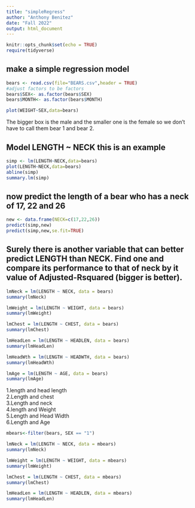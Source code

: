 ```yaml
---
title: "simpleRegress"
author: "Anthony Benitez"
date: "Fall 2022"
output: html_document
---
```


```r
knitr::opts_chunk$set(echo = TRUE)
require(tidyverse)
```

## make a simple regression model

```r
bears <- read.csv(file="BEARS.csv",header = TRUE)
#adjust factors to be factors
bears$SEX<- as.factor(bears$SEX)
bears$MONTH<- as.factor(bears$MONTH)
```
```r
plot(WEIGHT~SEX,data=bears)
```
The bigger box is the male and the smaller one is the female so we don't have to call them bear 1 and bear 2.



## Model LENGTH ~ NECK  this is an example  

```r
simp <- lm(LENGTH~NECK,data=bears)
plot(LENGTH~NECK,data=bears)
abline(simp)
summary.lm(simp)
```

## now predict the length of a bear who has a neck of 17, 22 and 26


```r
new <- data.frame(NECK=c(17,22,26))
predict(simp,new)
predict(simp,new,se.fit=TRUE)
```






## Surely there is another variable that can better predict LENGTH than NECK. Find one and compare its performance to that of neck by it value of Adjusted-Rsquared (bigger is better).


```r
lmNeck = lm(LENGTH ~ NECK, data = bears)
summary(lmNeck)
```

```r
lmWeight = lm(LENGTH ~ WEIGHT, data = bears)
summary(lmWeight)
```

```r
lmChest = lm(LENGTH ~ CHEST, data = bears)
summary(lmChest)
```

```r
lmHeadLen = lm(LENGTH ~ HEADLEN, data = bears)
summary(lmHeadLen)
```

```r
lmHeadWth = lm(LENGTH ~ HEADWTH, data = bears)
summary(lmHeadWth)
```

```r
lmAge = lm(LENGTH ~ AGE, data = bears)
summary(lmAge)
```

1.length and head length    
2.Length and chest   
3.Length and neck  
4.length and Weight  
5.Length and Head Width  
6.Length and Age  


```r
mbears<-filter(bears, SEX == "1")
```

```r
lmNeck = lm(LENGTH ~ NECK, data = mbears)
summary(lmNeck)
```
```r
lmWeight = lm(LENGTH ~ WEIGHT, data = mbears)
summary(lmWeight)
```
```r
lmChest = lm(LENGTH ~ CHEST, data = mbears)
summary(lmChest)
```
```r
lmHeadLen = lm(LENGTH ~ HEADLEN, data = mbears)
summary(lmHeadLen)
```


















